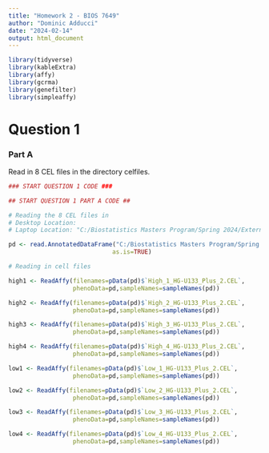 ```yaml
---
title: "Homework 2 - BIOS 7649"
author: "Dominic Adducci"
date: "2024-02-14"
output: html_document
---
```


```r

library(tidyverse)
library(kableExtra)
library(affy)
library(gcrma)
library(genefilter)
library(simpleaffy)

```

# Question 1

### Part A
Read in 8 CEL files in the directory celfiles.

```r

### START QUESTION 1 CODE ###

## START QUESTION 1 PART A CODE ##

# Reading the 8 CEL files in
# Desktop Location: 
# Laptop Location: "C:/Biostatistics Masters Program/Spring 2024/External Data/celfiles/celfiles/targets.txt"

pd <- read.AnnotatedDataFrame("C:/Biostatistics Masters Program/Spring 2024/SMG-BIOS7659/Homework 2/celfiles/celfiles/targets.txt", header=TRUE, row.names=1,
                             as.is=TRUE)

# Reading in cell files 

high1 <- ReadAffy(filenames=pData(pd)$`High_1_HG-U133_Plus_2.CEL`, 
                  phenoData=pd,sampleNames=sampleNames(pd))

high2 <- ReadAffy(filenames=pData(pd)$`High_2_HG-U133_Plus_2.CEL`, 
                  phenoData=pd,sampleNames=sampleNames(pd))

high3 <- ReadAffy(filenames=pData(pd)$`High_3_HG-U133_Plus_2.CEL`, 
                  phenoData=pd,sampleNames=sampleNames(pd))

high4 <- ReadAffy(filenames=pData(pd)$`High_4_HG-U133_Plus_2.CEL`, 
                  phenoData=pd,sampleNames=sampleNames(pd))

low1 <- ReadAffy(filenames=pData(pd)$`Low_1_HG-U133_Plus_2.CEL`, 
                  phenoData=pd,sampleNames=sampleNames(pd))

low2 <- ReadAffy(filenames=pData(pd)$`Low_2_HG-U133_Plus_2.CEL`, 
                  phenoData=pd,sampleNames=sampleNames(pd))

low3 <- ReadAffy(filenames=pData(pd)$`Low_3_HG-U133_Plus_2.CEL`, 
                  phenoData=pd,sampleNames=sampleNames(pd))

low4 <- ReadAffy(filenames=pData(pd)$`Low_4_HG-U133_Plus_2.CEL`, 
                  phenoData=pd,sampleNames=sampleNames(pd))

```






